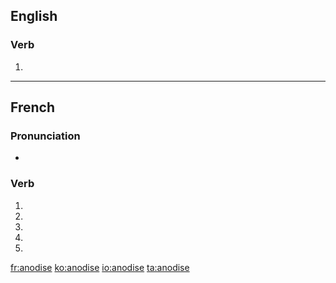 {{also|anodisé}}
==English==

===Verb===
{{en-verb|anodis|es}}

# {{alternative spelling of|anodize}}

----

==French==

===Pronunciation===
* {{homophones|anodisent|anodises|lang=fr}}

===Verb===
{{fr-verb form}}

# {{conjugation of|anodiser||1|s|pres|ind|lang=fr}}
# {{conjugation of|anodiser||3|s|pres|ind|lang=fr}}
# {{conjugation of|anodiser||1|s|pres|sub|lang=fr}}
# {{conjugation of|anodiser||3|s|pres|sub|lang=fr}}
# {{conjugation of|anodiser||2|s|imp|lang=fr}}

[[fr:anodise]]
[[ko:anodise]]
[[io:anodise]]
[[ta:anodise]]